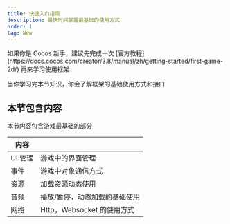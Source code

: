 ```yaml
---
title: 快速入门指南
description: 最快时间掌握最基础的使用方式
order: 1
tag: New
---
```


<Note type="warning" title="注意">
    如果你是 Cocos 新手，建议先完成一次
    [官方教程](https://docs.cocos.com/creator/3.8/manual/zh/getting-started/first-game-2d/)
    再来学习使用框架
</Note>

当你学习完本节知识，你会了解框架的基础使用方式和接口

## 本节包含内容

本节内容包含游戏最基础的部分

| 内容    |                               |
| ------- | ----------------------------- |
| UI 管理 | 游戏中的界面管理              |
| 事件    | 游戏中对象通信方式            |
| 资源    | 加载资源动态使用              |
| 音频    | 播放/暂停，动态加载的基础使用 |
| 网络    | Http，Websocket 的使用方式    |
